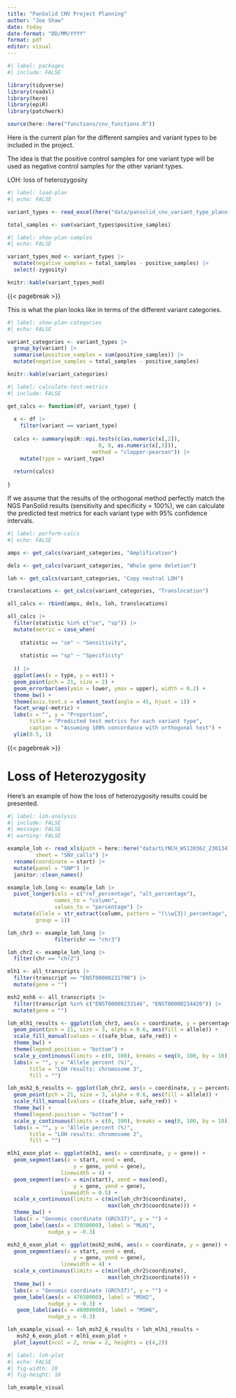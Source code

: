 ```yaml
---
title: "PanSolid CNV Project Planning"
author: "Joe Shaw"
date: today
date-format: "DD/MM/YYYY"
format: pdf
editor: visual
---
```


```r
#| label: packages
#| include: FALSE

library(tidyverse)
library(readxl)
library(here)
library(epiR)
library(patchwork)

source(here::here("functions/cnv_functions.R"))

```

Here is the current plan for the different samples and variant types to be included in the project.

The idea is that the positive control samples for one variant type will be used as negative control samples for the other variant types.

LOH: loss of heterozygosity

```r
#| label: load-plan
#| echo: FALSE

variant_types <- read_excel(here("data/pansolid_cnv_variant_type_planning.xlsx")) 

total_samples <- sum(variant_types$positive_samples)

```

```r
#| label: show-plan-samples
#| echo: FALSE

variant_types_mod <- variant_types |> 
  mutate(negative_samples = total_samples - positive_samples) |> 
  select(-zygosity)

knitr::kable(variant_types_mod)

```

{{< pagebreak >}}

This is what the plan looks like in terms of the different variant categories.

```r
#| label: show-plan-categories
#| echo: FALSE

variant_categories <- variant_types |> 
  group_by(variant) |> 
  summarise(positive_samples = sum(positive_samples)) |> 
  mutate(negative_samples = total_samples - positive_samples)

knitr::kable(variant_categories)

```

```r
#| label: calculate-test-metrics
#| include: FALSE

get_calcs <- function(df, variant_type) {
  
  x <- df |> 
    filter(variant == variant_type)
  
  calcs <- summary(epiR::epi.tests(c(as.numeric(x[,2]), 
                             0, 0, as.numeric(x[,3])),
                           method = "clopper-pearson")) |> 
    mutate(type = variant_type)
  
  return(calcs)
  
}

```

If we assume that the results of the orthogonal method perfectly match the NGS PanSolid results (sensitivity and specificity = 100%), we can calculate the predicted test metrics for each variant type with 95% confidence intervals.

```r
#| label: perform-calcs
#| echo: FALSE

amps <- get_calcs(variant_categories, "Amplification")

dels <- get_calcs(variant_categories, "Whole gene deletion")

loh <- get_calcs(variant_categories, "Copy neutral LOH")

translocations <- get_calcs(variant_categories, "Translocation")

all_calcs <- rbind(amps, dels, loh, translocations)

all_calcs |> 
  filter(statistic %in% c("se", "sp")) |> 
  mutate(metric = case_when(
    
    statistic == "se" ~ "Sensitivity",
    
    statistic == "sp" ~ "Specificity"
    
  )) |> 
  ggplot(aes(x = type, y = est)) +
  geom_point(pch = 21, size = 2) +
  geom_errorbar(aes(ymin = lower, ymax = upper), width = 0.2) +
  theme_bw() +
  theme(axis.text.x = element_text(angle = 45, hjust = 1)) +
  facet_wrap(~metric) +
  labs(x = "", y = "Proportion", 
       title = "Predicted test metrics for each variant type",
       caption = "Assuming 100% concordance with orthogonal test") +
  ylim(0.5, 1)

```

{{< pagebreak >}}

# Loss of Heterozygosity

Here's an example of how the loss of heterozygosity results could be presented.

```r
#| label: loh-analysis
#| include: FALSE
#| message: FALSE
#| warning: FALSE

example_loh <- read_xls(path = here::here("data/tLYNCH_WS130362_23013476.xls"),
         sheet = "SNV_calls") |> 
  rename(coordinate = start) |> 
  mutate(panel = "SNP") |> 
  janitor::clean_names()

example_loh_long <- example_loh |> 
  pivot_longer(cols = c("ref_percentage", "alt_percentage"),
               names_to = "column",
               values_to = "percentage") |> 
  mutate(allele = str_extract(column, pattern = "(\\w{3})_percentage",
         group = 1))

loh_chr3 <- example_loh_long |> 
               filter(chr == "chr3")

loh_chr2 <- example_loh_long |> 
  filter(chr == "chr2")

mlh1 <- all_transcripts |> 
  filter(transcript == "ENST00000231790") |> 
  mutate(gene = "")

msh2_msh6 <- all_transcripts |> 
  filter(transcript %in% c("ENST00000233146", "ENST00000234420")) |> 
  mutate(gene = "")

loh_mlh1_results <- ggplot(loh_chr3, aes(x = coordinate, y = percentage)) +
  geom_point(pch = 21, size = 3, alpha = 0.6, aes(fill = allele)) +
  scale_fill_manual(values = c(safe_blue, safe_red)) +
  theme_bw() +
  theme(legend.position = "bottom") +
  scale_y_continuous(limits = c(0, 100), breaks = seq(0, 100, by = 10)) +
  labs(x = "", y = "Allele percent (%)",
       title = "LOH results: chromosome 3",
       fill = "")

loh_msh2_6_results <- ggplot(loh_chr2, aes(x = coordinate, y = percentage)) +
  geom_point(pch = 21, size = 3, alpha = 0.6, aes(fill = allele)) +
  scale_fill_manual(values = c(safe_blue, safe_red)) +
  theme_bw() +
  theme(legend.position = "bottom") +
  scale_y_continuous(limits = c(0, 100), breaks = seq(0, 100, by = 10)) +
  labs(x = "", y = "Allele percent (%)",
       title = "LOH results: chromosome 2",
       fill = "")

mlh1_exon_plot <- ggplot(mlh1, aes(x = coordinate, y = gene)) +
  geom_segment(aes(x = start, xend = end, 
                     y = gene, yend = gene),
                 linewidth = 4) +
  geom_segment(aes(x = min(start), xend = max(end), 
                     y = gene, yend = gene),
                 linewidth = 0.5) +
  scale_x_continuous(limits = c(min(loh_chr3$coordinate), 
                                max(loh_chr3$coordinate))) +
  theme_bw() +
  labs(x = "Genomic coordinate (GRCh37)", y = "") +
  geom_label(aes(x = 37050000), label = "MLH1",
             nudge_y = -0.3)

msh2_6_exon_plot <- ggplot(msh2_msh6, aes(x = coordinate, y = gene)) +
  geom_segment(aes(x = start, xend = end, 
                     y = gene, yend = gene),
                 linewidth = 4) +
  scale_x_continuous(limits = c(min(loh_chr2$coordinate), 
                                max(loh_chr2$coordinate))) +
  theme_bw() +
  labs(x = "Genomic coordinate (GRCh37)", y = "") +
  geom_label(aes(x = 47650000), label = "MSH2",
             nudge_y = -0.3) +
   geom_label(aes(x = 48000000), label = "MSH6",
             nudge_y = -0.3)

loh_example_visual <- loh_msh2_6_results + loh_mlh1_results +
   msh2_6_exon_plot + mlh1_exon_plot +
  plot_layout(ncol = 2, nrow = 2, heights = c(4,2))

```

```r
#| label: loh-plot
#| echo: FALSE
#| fig-width: 10
#| fig-height: 10

loh_example_visual

```

